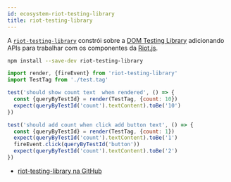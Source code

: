 ```yaml
---
id: ecosystem-riot-testing-library
title: riot-testing-library
---
```


A [`riot-testing-library`][gh] constrói sobre a [DOM Testing Library](https://github.com/testing-library/dom-testing-library) adicionando APIs para trabalhar com os componentes da [Riot.js](https://riot.js.org/).

```bash npm2yarn
npm install --save-dev riot-testing-library
```

```javascript
import render, {fireEvent} from 'riot-testing-library'
import TestTag from './test.tag'

test('should show count text  when rendered', () => {
  const {queryByTestId} = render(TestTag, {count: 10})
  expect(queryByTestId('count').textContent).toBe('10')
})

test('should add count when click add button text', () => {
  const {queryByTestId} = render(TestTag, {count: 1})
  expect(queryByTestId('count').textContent).toBe('1')
  fireEvent.click(queryByTestId('button'))
  expect(queryByTestId('count').textContent).toBe('2')
})
```

- [riot-testing-library na GitHub][gh]

[gh]: https://github.com/ariesjia/riot-testing-library
